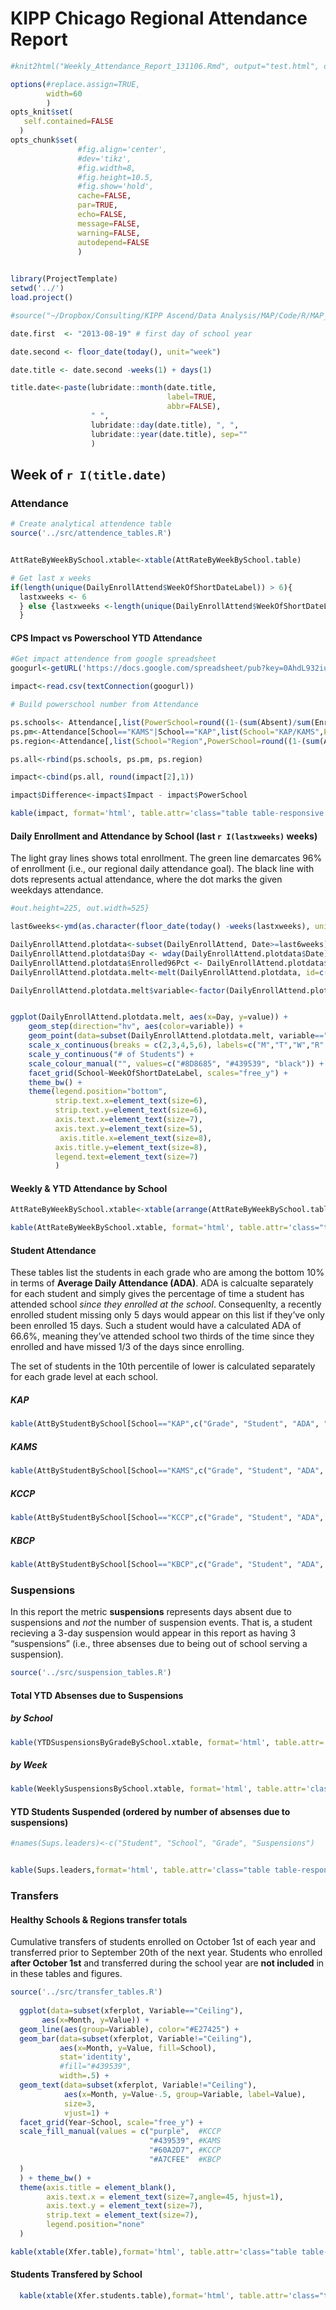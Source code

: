  KIPP Chicago Regional Attendance Report
========================================================
```r

#knit2html("Weekly_Attendance_Report_131106.Rmd", output="test.html", options=c('fragment_only', 'skip_style')); system('cp ./test.html ~/Sites/test.local/'); system('cp -r ./figure/* ~/Sites/test.local/figure/')

options(#replace.assign=TRUE,
        width=60
        )
opts_knit$set(
   self.contained=FALSE
  )
opts_chunk$set( 
               #fig.align='center', 
               #dev='tikz', 
               #fig.width=8, 
               #fig.height=10.5, 
               #fig.show='hold', 
               cache=FALSE, 
               par=TRUE,
               echo=FALSE,
               message=FALSE,
               warning=FALSE,
               autodepend=FALSE
               )
               
```


```r
library(ProjectTemplate)
setwd('../')
load.project()

#source("~/Dropbox/Consulting/KIPP Ascend/Data Analysis/MAP/Code/R/MAP_helper_functions.R")
```
```r
date.first  <- "2013-08-19" # first day of school year

date.second <- floor_date(today(), unit="week") 

date.title <- date.second -weeks(1) + days(1) 

title.date<-paste(lubridate::month(date.title, 
                                   label=TRUE, 
                                   abbr=FALSE),
                  " ",
                  lubridate::day(date.title), ", ", 
                  lubridate::year(date.title), sep=""
                  )
```
Week of `r I(title.date)`
--------------------------------------------------------
### Attendance

```r

# Create analytical attendence table
source('../src/attendence_tables.R')


AttRateByWeekBySchool.xtable<-xtable(AttRateByWeekBySchool.table)

# Get last x weeks
if(length(unique(DailyEnrollAttend$WeekOfShortDateLabel)) > 6){
  lastxweeks <- 6
  } else {lastxweeks <-length(unique(DailyEnrollAttend$WeekOfShortDateLabel))
  }
```
#### CPS Impact vs Powerschool YTD Attendance
 
```r

#Get impact attendence from google spreadsheet
googurl<-getURL('https://docs.google.com/spreadsheet/pub?key=0AhdL932iuhIIdHk3SFFSc2ZvUE9MZ1pKNldjZ0JLbXc&single=true&gid=6&range=A1%3AC7&output=csv')

impact<-read.csv(textConnection(googurl))

# Build powerschool number from Attendance 

ps.schools<- Attendance[,list(PowerSchool=round((1-(sum(Absent)/sum(Enrolled)))*100,1)), by=list(School)]
ps.pm<-Attendance[School=="KAMS"|School=="KAP",list(School="KAP/KAMS",PowerSchool=round((1-(sum(Absent)/sum(Enrolled)))*100,1))]
ps.region<-Attendance[,list(School="Region",PowerSchool=round((1-(sum(Absent)/sum(Enrolled)))*100,1))]

ps.all<-rbind(ps.schools, ps.pm, ps.region)

impact<-cbind(ps.all, round(impact[2],1))

impact$Difference<-impact$Impact - impact$PowerSchool

kable(impact, format='html', table.attr='class="table table-responsive table-hover table-condensed table-striped"', output=TRUE)
```



#### Daily Enrollment and Attendance by School (last `r I(lastxweeks)` weeks)
The light gray lines shows total enrollment. The green line demarcates 96% of enrollment (i.e., our regional daily attendance goal).  The black line with dots represents actual attendance, where the dot marks the given weekdays attendance.  
```r
#out.height=225, out.width=525}

last6weeks<-ymd(as.character(floor_date(today() -weeks(lastxweeks), unit="week")+1))

DailyEnrollAttend.plotdata<-subset(DailyEnrollAttend, Date>=last6weeks)
DailyEnrollAttend.plotdata$Day <- wday(DailyEnrollAttend.plotdata$Date)
DailyEnrollAttend.plotdata$Enrolled96Pct <- DailyEnrollAttend.plotdata$Enrolled*.96
DailyEnrollAttend.plotdata.melt<-melt(DailyEnrollAttend.plotdata, id=c("Date", "Day", "School", "WeekOfShortDateLabel"), measure.vars=c("Enrolled", "Enrolled96Pct", "Present"))

DailyEnrollAttend.plotdata.melt$variable<-factor(DailyEnrollAttend.plotdata.melt$variable, labels=c("Enrolled", "96% of Enrolled", "Attended"))


ggplot(DailyEnrollAttend.plotdata.melt, aes(x=Day, y=value)) + 
    geom_step(direction="hv", aes(color=variable)) + 
    geom_point(data=subset(DailyEnrollAttend.plotdata.melt, variable=="Attended"), color="black") +
    scale_x_continuous(breaks = c(2,3,4,5,6), labels=c("M","T","W","R","F")) + #Change numberd week days to lettered
    scale_y_continuous("# of Students") + 
    scale_colour_manual("", values=c("#8D8685", "#439539", "black")) +
    facet_grid(School~WeekOfShortDateLabel, scales="free_y") +
    theme_bw() + 
    theme(legend.position="bottom", 
          strip.text.x=element_text(size=6),
          strip.text.y=element_text(size=6),
          axis.text.x=element_text(size=7),
          axis.text.y=element_text(size=5),
           axis.title.x=element_text(size=8),
          axis.title.y=element_text(size=8),
          legend.text=element_text(size=7)
          )


```

#### Weekly & YTD Attendance by School

```r
AttRateByWeekBySchool.xtable<-xtable(arrange(AttRateByWeekBySchool.table, desc(AttRateByWeekBySchool.table[["Week of"]])))

kable(AttRateByWeekBySchool.xtable, format='html', table.attr='class="table table-responsive table-hover table-condensed table-striped"', output=TRUE)
```


#### Student Attendance 
These tables list the students in each grade who are  among the bottom 10% in terms of **Average Daily Attendance (ADA)**.  ADA is calcualte separately for each student and simply gives the percentage of time a student has attended school *since they enrolled at the school*. Consequenlty, a recently enrolled student missing only 5 days would appear on this list if they've only been enrolled 15 days.  Such a student would have a calculated ADA of 66.6%, meaning they've attended school two thirds of the time since they enrolled and have missed 1/3 of the days since enrolling. 

The set of students in the 10th percentile of lower is calculated separately for each grade level at each school.

##### KAP
```r
kable(AttByStudentBySchool[School=="KAP",c("Grade", "Student", "ADA", "ADA (prior month)", "Absences"), with=FALSE], format='html', table.attr='class="table table-responsive table-hover table-condensed table-striped"', output=TRUE)
```

##### KAMS
```r
kable(AttByStudentBySchool[School=="KAMS",c("Grade", "Student", "ADA", "ADA (prior month)", "Absences"), with=FALSE], format='html', table.attr='class="table table-responsive table-hover table-condensed table-striped"', output=TRUE)
```

##### KCCP
```r
kable(AttByStudentBySchool[School=="KCCP",c("Grade", "Student", "ADA", "ADA (prior month)", "Absences"), with=FALSE], format='html', table.attr='class="table table-responsive table-hover table-condensed table-striped"', output=TRUE)
```

##### KBCP
```r
kable(AttByStudentBySchool[School=="KBCP",c("Grade", "Student", "ADA", "ADA (prior month)", "Absences"), with=FALSE], format='html', table.attr='class="table table-responsive table-hover table-condensed table-striped"', output=TRUE)
```

### Suspensions
In this report the metric **suspensions** represents days absent due to suspensions and *not* the number of suspension events. That is, a student recieving a 3-day suspension would appear in this report as having 3 "suspensions" (i.e., three absenses due to being out of school serving a suspension).
```r

source('../src/suspension_tables.R')

```
#### Total YTD Absenses due to Suspensions 
##### by School 
```r
kable(YTDSuspensionsByGradeBySchool.xtable, format='html', table.attr='class="table table-responsive table-hover table-condensed table-striped"', output=TRUE,  row.names=FALSE)
```
##### by Week

```r
kable(WeeklySuspensionsBySchool.xtable, format='html', table.attr='class="table table-responsive table-hover table-condensed table-striped"', output=TRUE,  row.names=FALSE)
```

#### YTD Students Suspended (ordered by number of absenses due to suspensions)
```r

#names(Sups.leaders)<-c("Student", "School", "Grade", "Suspensions")


kable(Sups.leaders,format='html', table.attr='class="table table-responsive table-hover table-condensed table-striped"', output=TRUE,  row.names=FALSE)
```

### Transfers 
#### Healthy Schools & Regions transfer totals
Cumulative transfers of students enrolled on October 1st of each year and transferred prior to September 20th of the next year.  Students who enrolled **after October 1st** and transferred during the school year are **not included** in in these tables and figures. 
```r
source('../src/transfer_tables.R')
       
  ggplot(data=subset(xferplot, Variable=="Ceiling"), 
       aes(x=Month, y=Value)) + 
  geom_line(aes(group=Variable), color="#E27425") + 
  geom_bar(data=subset(xferplot, Variable!="Ceiling"), 
           aes(x=Month, y=Value, fill=School), 
           stat='identity',
           #fill="#439539", 
           width=.5) + 
  geom_text(data=subset(xferplot, Variable!="Ceiling"), 
            aes(x=Month, y=Value-.5, group=Variable, label=Value), 
            size=3,
            vjust=1) +
  facet_grid(Year~School, scale="free_y") +
  scale_fill_manual(values = c("purple",  #KCCP 
                               "#439539", #KAMS
                               "#60A2D7", #KCCP
                               "#A7CFEE"  #KBCP
  )
  ) + theme_bw() + 
  theme(axis.title = element_blank(),
        axis.text.x = element_text(size=7,angle=45, hjust=1),
        axis.text.y = element_text(size=7),
        strip.text = element_text(size=7),
        legend.position="none"
  )     

```
```r
kable(xtable(Xfer.table),format='html', table.attr='class="table table-responsive table-hover table-condensed table-striped"', output=TRUE,  row.names=FALSE)
```

#### Students Transfered by School
```r
  kable(xtable(Xfer.students.table),format='html', table.attr='class="table table-responsive table-hover table-condensed table-striped"', output=TRUE,  row.names=FALSE)
```
